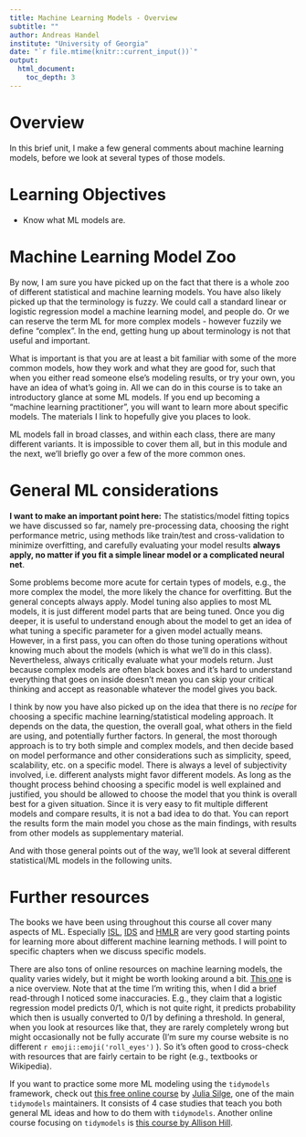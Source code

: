 ```yaml
---
title: Machine Learning Models - Overview
subtitle: ""
author: Andreas Handel
institute: "University of Georgia"
date: "`r file.mtime(knitr::current_input())`"
output: 
  html_document:
    toc_depth: 3
---
```




# Overview
In this brief unit, I make a few general comments about machine learning models, before we look at several types of those models.

# Learning Objectives
* Know what ML models are.


# Machine Learning Model Zoo

By now, I am sure you have picked up on the fact that there is a whole zoo of different statistical and machine learning models. You have also likely picked up that the terminology is fuzzy. We could call a standard linear or logistic regression model a machine learning model, and people do. Or we can reserve the term ML for more complex models - however fuzzily we define "complex". In the end, getting hung up about terminology is not that useful and important. 

What is important is that you are at least a bit familiar with some of the more common models, how they work and what they are good for, such that when you either read someone else's modeling results, or try your own, you have an idea of what's going in. All we can do in this course is to take an introductory glance at some ML models. If you end up becoming a "machine learning practitioner", you will want to learn more about specific models. The materials I link to hopefully give you places to look.

ML models fall in broad classes, and within each class, there are many different variants. It is impossible to cover them all, but in this module and the next, we'll briefly go over a few of the more common ones.


# General ML considerations

**I want to make an important point here:** The statistics/model fitting topics we have discussed so far, namely pre-processing data, choosing the right performance metric, using methods like train/test and cross-validation to minimize overfitting, and carefully evaluating your model results **always apply, no matter if you fit a simple linear model or a complicated neural net**. 

Some problems become more acute for certain types of models, e.g., the more complex the model, the more likely the chance for overfitting. But the general concepts always apply. Model tuning also applies to most ML models, it is just different model parts that are being tuned. Once you dig deeper, it is useful to understand enough about the model to get an idea of what tuning a specific parameter for a given model actually means. However, in a first pass, you can often do those tuning operations without knowing much about the models (which is what we'll do in this class). Nevertheless, always critically evaluate what your models return. Just because complex models are often black boxes and it's hard to understand everything that goes on inside doesn't mean you can skip your critical thinking and accept as reasonable whatever the model gives you back.


I think by now you have also picked up on the idea that there is no _recipe_ for choosing a specific machine learning/statistical modeling approach. It depends on the data, the question, the overall goal, what others in the field are using, and potentially further factors. In general, the most thorough approach is to try both simple and complex models, and then decide based on model performance and other considerations such as simplicity, speed, scalability, etc. on a specific model. There is always a level of subjectivity involved, i.e. different analysts might favor different models. As long as the thought process behind choosing a specific model is well explained and justified, you should be allowed to choose the model that you think is overall best for a given situation. Since it is very easy to fit multiple different models and compare results, it is not a bad idea to do that. You can report the results form the main model you chose as the main findings, with results from other models as supplementary material.

And with those general points out of the way, we'll look at several different statistical/ML models in the following units.



# Further resources


The books we have been using throughout this course all cover many aspects of ML. Especially [ISL](https://statlearning.com/), [IDS](https://rafalab.github.io/dsbook/) and [HMLR](https://bradleyboehmke.github.io/HOML/) are very good starting points for learning more about different machine learning methods. I will point to specific chapters when we discuss specific models.

There are also tons of online resources on machine learning models, the quality varies widely, but it might be worth looking around a bit. [This one](https://www.theinsaneapp.com/2021/11/machine-learning-algorithms-for-beginners.html) is a nice overview. Note that at the time I'm writing this, when I did a brief read-through I noticed some inaccuracies. E.g., they claim that a logistic regression model predicts 0/1, which is not quite right, it predicts probability which then is usually converted to 0/1 by defining a threshold. In general, when you look at resources like that, they are rarely completely wrong but might occasionally not be fully accurate (I'm sure my course website is no different `r emoji::emoji('roll_eyes')` ). So it's often good to cross-check with resources that are fairly certain to be right (e.g., textbooks or Wikipedia). 


If you want to practice some more ML modeling using the `tidymodels` framework, check out [this free online course](https://supervised-ml-course.netlify.app/) by [Julia Silge](https://juliasilge.com/), one of the main `tidymodels` maintainers. It consists of 4 case studies that teach you both general ML ideas and how to do them with `tidymodels`. Another online course focusing on `tidymodels` is [this course by Allison Hill](https://tmv.netlify.app/site/).


